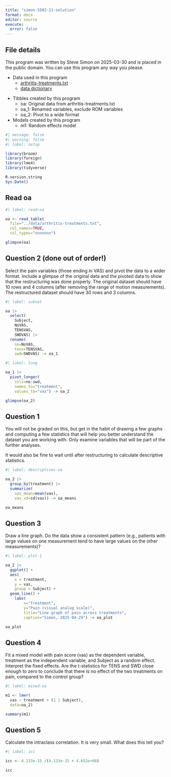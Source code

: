 ```yaml
---
title: "simon-5502-11-solution"
format: docx
editor: source
execute: 
  error: false
---
```


## File details

This program was written by Steve Simon on 2025-03-30 and is placed in the public domain. You can use this program any way you please.

-   Data used in this program
    -    [arthritis-treatments.txt][ref-oa]
    -    [data dictionary][ref-oa-dd]

[ref-oa]: https://github.com/pmean/data/blob/main/files/arthritis-treatments.txt
[ref-oa-dd]: https://github.com/pmean/data/blob/main/files/arthritis-treatments.yaml


-   Tibbles created by this program
    -   oa: Original data from arthritis-treatments.txt
    -   oa_1: Renamed variables, exclude ROM variables
    -   oa_2: Pivot to a wide format
-   Models created by this program
    -   m1: Random effects model

```r
#| message: false
#| warning: false
#| label: setup

library(broom)
library(foreign)
library(lme4)
library(tidyverse)

R.version.string
Sys.Date()
```

## Read oa

```r
#| label: read-oa

oa <- read_table(
  file="../data/arthritis-treatments.txt",
  col_names=TRUE,
  col_types="nnnnnnn")

glimpse(oa)
```

## Question 2 (done out of order!)

Select the pain variables (those ending in VAS) and pivot the data to a wider format. Include a glimpse of the original data and the pivoted data to show that the restructuring was done properly. The original dataset should have 10 rows and 4 columns (after removing the range of motion measurements). The restructured dataset should have 30 rows and 3 columns.

```r
#| label: subset

oa |>
  select(
    Subject,
    NoVAS,
    TENSVAS,
    SWDVAS) |>
  rename(
    no=NoVAS,
    tens=TENSVAS,
    swd=SWDVAS) -> oa_1
```

```r
#| label: long

oa_1 |>
  pivot_longer(
    cols=no:swd,
    names_to="treatment",
    values_to="vas") -> oa_2

glimpse(oa_2)
```

## Question 1

You will not be graded on this, but get in the habit of drawing a few graphs and computing a few statistics that will help you better understand the dataset you are working with. Only examine variables that will be part of the further analyses.

It would also be fine to wait until after restructuring to calculate descriptive statistics.

```r
#| label: descriptives-oa

oa_2 |>
  group_by(treatment) |>
  summarize(
    vas_mean=mean(vas),
    vas_sd=sd(vas)) -> oa_means

oa_means
```

## Question 3

Draw a line graph. Do the data show a consistent pattern (e.g., patients with large values on one measurement tend to have large values on the other measurements)?

```r
#| label: plot-1

oa_2 |>
  ggplot() +
  aes(
    x = treatment, 
    y = vas, 
    group = Subject) +
  geom_line() +
	labs(
		x="Treatment",
		y="Pain (visual analog scale)",
		title="Line graph of pain across treatments",
		caption="Simon, 2025-04-29") -> oa_plot

oa_plot
```

## Question 4

Fit a mixed model with pain score (vas) as the dependent variable, treatment as the independent variable, and Subject as a random effect. Interpret the fixed effects. Are the t-statistics for TENS and SWD close enough to zero to conclude that there is no effect of the two treatments on pain, compared to the control group?

```r
#| label: mixed-oa

m1 <- lmer(
  vas ~ treatment + (1 | Subject),
  data=oa_2)

summary(m1)
```

## Question 5

Calculate the intraclass correlation. It is very small. What does this tell you?

```r
#| label: icc

icc <- 4.133e-15 /(4.133e-15 + 4.652e+00)

icc
```
